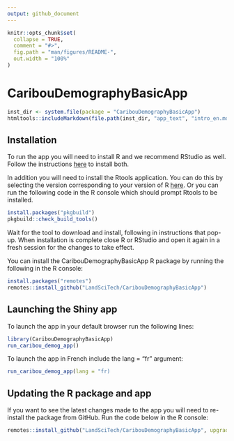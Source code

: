 ```yaml
---
output: github_document
---
```


<!-- README.md is generated from README.Rmd. Please edit that file -->

```r
knitr::opts_chunk$set(
  collapse = TRUE,
  comment = "#>",
  fig.path = "man/figures/README-",
  out.width = "100%"
)
```

# CaribouDemographyBasicApp

<!-- badges: start -->
<!-- badges: end -->

```r
inst_dir <- system.file(package = "CaribouDemographyBasicApp")
htmltools::includeMarkdown(file.path(inst_dir, "app_text", "intro_en.md"))
```


## Installation

To run the app you will need to install R and we recommend RStudio as well.
Follow the instructions [here](https://posit.co/download/rstudio-desktop/) to
install both.

In addition you will need to install the Rtools application. You can do this by selecting the version corresponding to your version of R [here](https://cran.r-project.org/bin/windows/Rtools/). Or you can run the following code in the R console which should prompt Rtools to be installed. 

```r
install.packages("pkgbuild")
pkgbuild::check_build_tools()

```
Wait for the tool to download and install, following in instructions that pop-up. When installation is complete close R or RStudio and open it again in a fresh session for the changes to take effect. 

You can install the CaribouDemographyBasicApp R package by running the following
in the R console:

``` r
install.packages("remotes")
remotes::install_github("LandSciTech/CaribouDemographyBasicApp")

```

## Launching the Shiny app

To launch the app in your default browser run the following lines:

``` r
library(CaribouDemographyBasicApp)
run_caribou_demog_app()

```

To launch the app in French include the lang = "fr" argument:

``` r
run_caribou_demog_app(lang = "fr)

```


## Updating the R package and app

If you want to see the latest changes made to the app you will need to re-install 
the package from GitHub. Run the code below in the R console:

``` r
remotes::install_github("LandSciTech/CaribouDemographyBasicApp", upgrade = FALSE)

```

